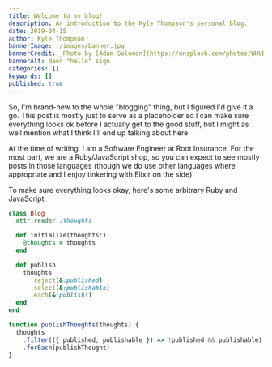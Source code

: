 ```yaml
---
title: Welcome to my blog!
description: An introduction to the Kyle Thompson's personal blog.
date: 2019-04-15
author: Kyle Thompson
bannerImage: ./images/banner.jpg
bannerCredit: _Photo by [Adam Solomon](https://unsplash.com/photos/WHUDOzd5IYU)_
bannerAlt: Neon "hello" sign
categories: []
keywords: []
published: true
---
```



So, I'm brand-new to the whole "blogging" thing, but I figured I'd give it a go. This post is mostly just to serve as a
placeholder so I can make sure everything looks ok before I actually get to the good stuff, but I might as well mention
what I think I'll end up talking about here.

At the time of writing, I am a Software Engineer at <Link href="https://root.engineering/">Root Insurance</Link>. For
the most part, we are a Ruby/JavaScript shop, so you can expect to see mostly posts in those languages (though we do use
other languages where appropriate and I enjoy tinkering with Elixir on the side).

To make sure everything looks okay, here's some arbitrary Ruby and JavaScript:

```ruby
class Blog
  attr_reader :thoughts

  def initialize(thoughts:)
    @thoughts = thoughts
  end

  def publish
    thoughts
      .reject(&:published)
      .select(&:publishable)
      .each(&:publish!)
  end
end
```

```javascript
function publishThoughts(thoughts) {
  thoughts
    .filter(({ published, publishable }) => !published && publishable)
    .forEach(publishThought)
}
```
